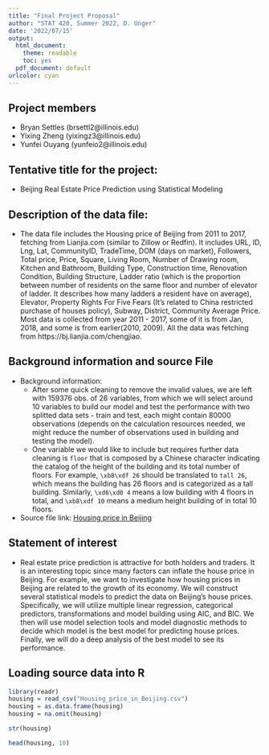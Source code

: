 ---
title: "Final Project Proposal"
author: "STAT 420, Summer 2022, D. Unger"
date: '2022/07/15'
output:
  html_document: 
    theme: readable
    toc: yes
  pdf_document: default
urlcolor: cyan
---

## Project members
- Bryan Settles (brsettl2@illinois.edu)
- Yixing Zheng (yixingz3@illinois.edu)
- Yunfei Ouyang (yunfeio2@illinois.edu)

## Tentative title for the project:
- Beijing Real Estate Price Prediction using Statistical Modeling

## Description of the data file:
- The data file includes the Housing price of Beijing from 2011 to 2017, fetching from Lianjia.com (similar to Zillow or Redfin). It includes URL, ID, Lng, Lat, CommunityID, TradeTime, DOM (days on market), Followers, Total price, Price, Square, Living Room, Number of Drawing room, Kitchen and Bathroom, Building Type, Construction time, Renovation Condition, Building Structure, Ladder ratio (which is the proportion between number of residents on the same floor and number of elevator of ladder. It describes how many ladders a resident have on average), Elevator, Property Rights For Five Fears (It's related to China restricted purchase of houses policy), Subway, District, Community Average Price. Most data is collected from year 2011 - 2017, some of it is from Jan, 2018, and some is from earlier(2010, 2009).
All the data was fetching from https://bj.lianjia.com/chengjiao.

## Background information and source File
- Background information: 
    - After some quick cleaning to remove the invalid values, we are left with 159376 obs. of  26 variables, from which we will select around 10 variables to build our model and test the performance with two splitted data sets - train and test, each might contain 80000 observations (depends on the calculation resources needed, we might reduce the number of observations used in building and testing the model).
    - One variable we would like to include but requires further data cleaning is `floor` that is composed by a Chinese character indicating the catalog of the height of the building and its total number of floors. For example, `\xb8\xdf 26` should be translated to `tall 26`, which means the building has 26 floors and is categorized as a tall building. Similarly, `\xd6\xd0 4` means a low building with 4 floors in total, and `\xb8\xdf 10` means a medium height building of in total 10 floors.
- Source file link: [Housing price in Beijing](https://www.kaggle.com/datasets/ruiqurm/lianjia)

## Statement of interest
- Real estate price prediction is attractive for both holders and traders. It is an interesting topic since many factors can inflate the house price in Beijing. For example, we want to investigate how housing prices in Beijing are related to the growth of its economy. We will construct several statistical models to predict the data on Beijing's house prices. Specifically, we will utilize multiple linear regression, categorical predictors, transformations and model building using AIC, and BIC. We then will use model selection tools and model diagnostic methods to decide which model is the best model for predicting house prices. Finally, we will do a deep analysis of the best model to see its performance.

## Loading source data into R
```{r message=FALSE, warning=FALSE}
library(readr)
housing = read_csv("Housing_price_in_Beijing.csv")
housing = as.data.frame(housing)
housing = na.omit(housing)

str(housing)

head(housing, 10)
```

